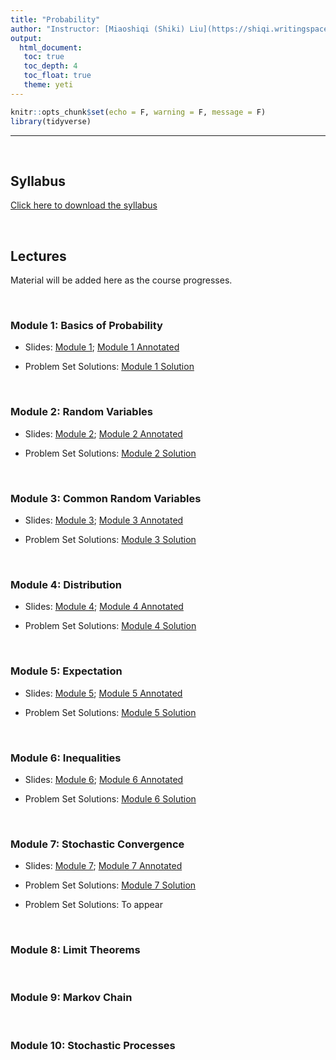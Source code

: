 ```yaml
---
title: "Probability"
author: "Instructor: [Miaoshiqi (Shiki) Liu](https://shiqi.writingspace.cc)"
output: 
  html_document:
   toc: true
   toc_depth: 4
   toc_float: true
   theme: yeti
---
```


```r
knitr::opts_chunk$set(echo = F, warning = F, message = F)
library(tidyverse)
```


---

<br>

## Syllabus

[Click here to download the syllabus](Probability/Syllabus/Bootcamp_Probability_Syllabus.pdf)

<br>

## Lectures

Material will be added here as the course progresses.

<!-- <br> -->

<!-- ### Module 1: Basics of Probability -->

<br>

### Module 1: Basics of Probability

- Slides: [Module 1](Probability/Slides/Summer_Bootcamp_Module_1_with_effects.pdf); [Module 1 Annotated](Probability/Slides/Module_1_annotated.pdf) 

- Problem Set Solutions: [Module 1 Solution](Probability/Solutions/Module_1_Solutions.pdf) 


<!-- ### Module 2: Random Variables -->

<br>

### Module 2: Random Variables

- Slides: [Module 2](Probability/Slides/Summer_Bootcamp_Module_2_with_effects.pdf); [Module 2 Annotated](Probability/Slides/Module_2_annotated.pdf) 

- Problem Set Solutions: [Module 2 Solution](Probability/Solutions/Module_2_Solutions.pdf) 



<!-- ### Module 3: Common Random Variables -->
<br>

### Module 3: Common Random Variables

- Slides: [Module 3](Probability/Slides/Summer_Bootcamp_Module_3_with_effects.pdf); [Module 3 Annotated](Probability/Slides/Module_3_annotated.pdf) 

- Problem Set Solutions: [Module 3 Solution](Probability/Solutions/Module_3_Solutions.pdf) 


<!-- ### Module 4: Distribution -->
<br>

### Module 4: Distribution

- Slides: [Module 4](Probability/Slides/Summer_Bootcamp_Module_4_with_effects.pdf); [Module 4 Annotated](Probability/Slides/Module_4_annotated.pdf) 

- Problem Set Solutions: [Module 4 Solution](Probability/Solutions/Module_4_Solutions.pdf) 

<!-- ### Module 5: Expectation -->

<br>

### Module 5: Expectation

- Slides: [Module 5](Probability/Slides/Summer_Bootcamp_Module_5_with_effects.pdf); [Module 5 Annotated](Probability/Slides/Module_5_annotated.pdf) 

- Problem Set Solutions: [Module 5 Solution](Probability/Solutions/Module_5_Solutions.pdf) 


<!-- ### Module 6: Inequalities -->

<br>

### Module 6: Inequalities

- Slides: [Module 6](Probability/Slides/Summer_Bootcamp_Module_6_with_effects.pdf); [Module 6 Annotated](Probability/Slides/Module_6_annotated.pdf) 

- Problem Set Solutions: [Module 6 Solution](Probability/Solutions/Module_6_Solutions.pdf) 


<!-- ### Module 7: Stochastic Convergence -->


<br>

### Module 7: Stochastic Convergence

- Slides: [Module 7](Probability/Slides/Summer_Bootcamp_Module_7_with_effects.pdf); [Module 7 Annotated](Probability/Slides/Module_7_annotated.pdf) 

- Problem Set Solutions: [Module 7 Solution](Probability/Solutions/Module_7_Solutions.pdf) 

- Problem Set Solutions: To appear

<!-- ### Module 8: Limit Theorems -->

<br>

### Module 8: Limit Theorems

<!-- ### Module 9: Markov Chain -->

<br>

### Module 9: Markov Chain


<!-- ### Module 10: Stochastic Processes -->

<br>

### Module 10: Stochastic Processes




